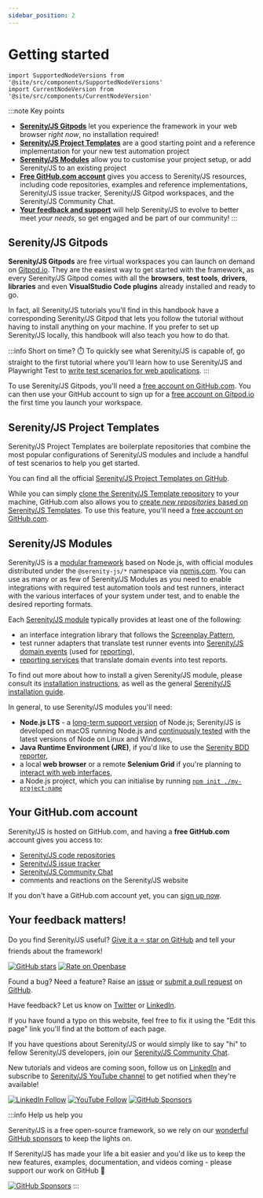 ```yaml
---
sidebar_position: 2
---
```


# Getting started

```mdx-code-block
import SupportedNodeVersions from '@site/src/components/SupportedNodeVersions'
import CurrentNodeVersion from '@site/src/components/CurrentNodeVersion'
```

:::note Key points
- [**Serenity/JS Gitpods**](#serenityjs-gitpods) let you experience the framework in your web browser _right now_, no installation required!
- [**Serenity/JS Project Templates**](#serenityjs-project-templates) are a good starting point and a reference implementation for your new test automation project
- [**Serenity/JS Modules**](#serenityjs-modules) allow you to customise your project setup, or add Serenity/JS to an existing project
- [**Free GitHub.com account**](#your-githubcom-account) gives you access to Serenity/JS resources, including code repositories, examples and reference implementations, Serenity/JS issue tracker, Serenity/JS Gitpod workspaces, and the Serenity/JS Community Chat.
- [**Your feedback and support**](#your-feedback-matters) will help Serenity/JS to evolve to better meet _your needs_, so get engaged and be part of our community!
:::

## Serenity/JS Gitpods

**Serenity/JS Gitpods** are free virtual workspaces you can launch on demand on [Gitpod.io](https://www.gitpod.io/).
They are the easiest way to get started with the framework, as every Serenity/JS Gitpod comes with all the **browsers**, **test tools**, **drivers**, **libraries** and even **VisualStudio Code plugins** already installed and ready to go.

In fact, all Serenity/JS tutorials you'll find in this handbook have a corresponding Serenity/JS Gitpod that lets you follow the tutorial without having to install anything on your machine. If you prefer to set up Serenity/JS locally, this handbook will also teach you how to do that.

:::info Short on time? ⏱️
To quickly see what Serenity/JS is capable of, go straight to the first tutorial where you'll learn how to use Serenity/JS and Playwright Test to [write test scenarios for web applications](/handbook/web-testing).
:::

To use Serenity/JS Gitpods, you'll need a [free account on GitHub.com](#your-githubcom-account).
You can then use your GitHub account to sign up for a [free account on Gitpod.io](https://www.gitpod.io/) the first time you launch your workspace.

## Serenity/JS Project Templates

Serenity/JS Project Templates are boilerplate repositories that combine the most popular configurations of Serenity/JS modules and include a handful of test scenarios to help you get started.

You can find all the official [Serenity/JS Project Templates on GitHub](https://github.com/serenity-js?q=template&type=all&language=&sort=).

While you can simply [clone the Serenity/JS Template repository](https://docs.github.com/en/repositories/creating-and-managing-repositories/cloning-a-repository) to your machine,
GitHub.com also allows you to [create _new repositories_ based on Serenity/JS Templates](https://docs.github.com/en/repositories/creating-and-managing-repositories/creating-a-repository-from-a-template).
To use this feature, you'll need a [free account on GitHub.com](#your-githubcom-account).

## Serenity/JS Modules

Serenity/JS is a [modular framework](/handbook/about/architecture) based on Node.js, with official modules distributed under the `@serenity-js/*` namespace via [npmjs.com](https://www.npmjs.com/search?q=%40serenity-js).
You can use as many or as few of Serenity/JS Modules as you need to enable integrations with required test automation tools and test runners,
interact with the various interfaces of your system under test, and to enable the desired reporting formats.

Each [Serenity/JS module](/api/) typically provides at least one of the following:
- an interface integration library that follows the [Screenplay Pattern](/handbook/design/screenplay-pattern),
- test runner adapters that translate test runner events into [Serenity/JS domain events](/handbook/reporting/domain-events) (used for [reporting](/handbook/reporting/)),
- [reporting services](/handbook/reporting/) that translate domain events into test reports.

To find out more about how to install a given Serenity/JS module, please consult its [installation instructions](/api/),
as well as the general [Serenity/JS installation guide](/handbook/about/installation).

In general, to use Serenity/JS modules you'll need:
- **Node.js LTS** - a [long-term support version](https://github.com/nodejs/release#release-schedule) of Node.js;
Serenity/JS is developed on macOS running Node.js <CurrentNodeVersion />
and [continuously tested](https://github.com/serenity-js/serenity-js/blob/main/.github/workflows/main.yaml) with the latest versions of Node <SupportedNodeVersions /> on Linux and Windows,
- **Java Runtime Environment (JRE)**, if you'd like to use the [Serenity BDD reporter](/handbook/reporting/serenity-bdd-reporter),
- a local **web browser** or a remote **Selenium Grid** if you're planning to [interact with web interfaces](/handbook/web-testing/),
- a Node.js project, which you can initialise by running [`npm init ./my-project-name`](https://docs.npmjs.com/cli/v8/commands/npm-init)

## Your GitHub.com account

Serenity/JS is hosted on GitHub.com, and having a **free GitHub.com** account gives you access to:
- [Serenity/JS code repositories](https://github.com/serenity-js)
- [Serenity/JS issue tracker](https://github.com/serenity-js/serenity-js/issues)
- [Serenity/JS Community Chat](https://matrix.to/#/#serenity-js:gitter.im)
- comments and reactions on the Serenity/JS website

If you don't have a GitHub.com account yet, you can [sign up now](https://github.com/signup).

## Your feedback matters!

Do you find Serenity/JS useful? [Give it a ⭐ star on GitHub](https://github.com/serenity-js/serenity-js) and tell your friends about the framework!

[![GitHub stars](https://img.shields.io/github/stars/serenity-js/serenity-js)](https://github.com/serenity-js/serenity-js) [![Rate on Openbase](https://badges.openbase.io/js/rating/@serenity-js/core.svg)](https://openbase.io/js/@serenity-js/core?utm_source=embedded&utm_medium=badge&utm_campaign=rate-badge)

Found a bug? Need a feature? Raise an [issue](https://github.com/serenity-js/serenity-js/issues?state=open) or [submit a pull request](/contributing) on [GitHub](https://github.com/serenity-js/serenity-js).

Have feedback? Let us know on [Twitter](https://twitter.com/SerenityJS) or [LinkedIn](https://www.linkedin.com/company/serenity-js/).

If you have found a typo on this website, feel free to fix it using the "Edit this page" link you'll find at the bottom of each page.

If you have questions about Serenity/JS or would simply like to say "hi" to fellow Serenity/JS developers, join our [Serenity/JS Community Chat](https://matrix.to/#/#serenity-js:gitter.im).

New tutorials and videos are coming soon, follow us on [LinkedIn](https://www.linkedin.com/company/serenity-js) and subscribe to [Serenity/JS YouTube channel](https://www.youtube.com/channel/UC0RdeVPyjtJopVHvlLrXd1Q) to get notified when they're available!

[![LinkedIn Follow](https://img.shields.io/badge/Follow%20Serenity%2FJS-0077B5?style=for-the-badge&logo=linkedin&logoColor=white)](https://www.linkedin.com/company/serenity-js)
[![YouTube Follow](https://img.shields.io/badge/Watch%20@serenity--js-E62117?style=for-the-badge&logo=youtube&logoColor=white)](https://www.youtube.com/@serenity-js)
[![GitHub Sponsors](https://img.shields.io/badge/Support%20@serenity%2FJS-703EC8?style=for-the-badge&logo=github&logoColor=white)](https://github.com/sponsors/serenity-js)

:::info Help us help you

Serenity/JS is a free open-source framework, so we rely on our [wonderful GitHub sponsors](https://github.com/sponsors/serenity-js) to keep the lights on.

If Serenity/JS has made your life a bit easier and you'd like us to keep the new features, examples, documentation, and videos coming - please support our work on GitHub 🙇

[![GitHub Sponsors](https://img.shields.io/badge/Support%20@serenity%2FJS-703EC8?style=for-the-badge&logo=github&logoColor=white)](https://github.com/sponsors/serenity-js)
:::
